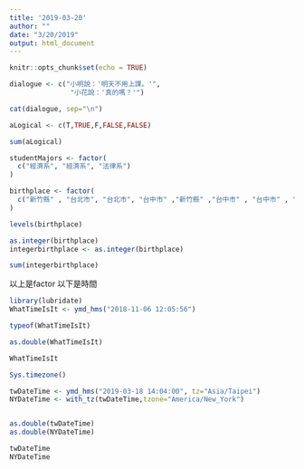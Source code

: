 ```yaml
---
title: '2019-03-20'
author: ""
date: "3/20/2019"
output: html_document
---
```


```r
knitr::opts_chunk$set(echo = TRUE)
```

```r
dialogue <- c("小明說：'明天不用上課。'",
               "小花說：'真的嗎？'")

cat(dialogue, sep="\n")

```

```r
aLogical <- c(T,TRUE,F,FALSE,FALSE)

sum(aLogical)
```

```r
studentMajors <- factor(
  c("經濟系", "經濟系", "法律系")
)
```

```r
birthplace <- factor(
  c("新竹縣" , "台北市", "台北市", "台中市" ,"新竹縣" ,"台中市" , "台中市" , "新竹縣")
)

levels(birthplace)

as.integer(birthplace)
integerbirthplace <- as.integer(birthplace)

sum(integerbirthplace)
```


以上是factor
以下是時間


```r
library(lubridate)
WhatTimeIsIt <- ymd_hms("2018-11-06 12:05:56")
```


```r
typeof(WhatTimeIsIt)
```

```r
as.double(WhatTimeIsIt)
```

```r
WhatTimeIsIt
```


```r
Sys.timezone()
```


```r
twDateTime <- ymd_hms("2019-03-18 14:04:00", tz="Asia/Taipei")
NYDateTime <- with_tz(twDateTime,tzone="America/New_York")


as.double(twDateTime)
as.double(NYDateTime)

twDateTime
NYDateTime
```




